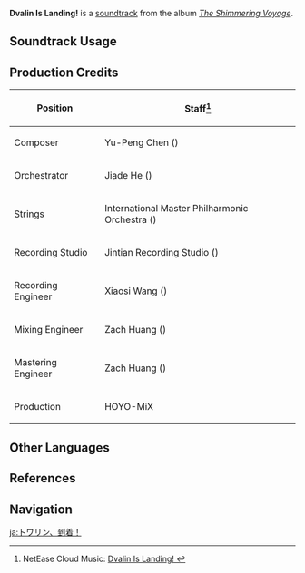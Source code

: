 {{Soundtrack Infobox
|image          = The Shimmering Voyage.png
|album          = The Shimmering Voyage
|disc           = 4
|number         = 64
|featured       =
|featured2      =
|featured3      =
|featured_disc  =
|featured_disc2 =
|featured_disc3 =
|youtube_id     = 6jIiJ7e-ZKs
|spotify_id     = 36cb0JJ6RCmejYLD7Heeb6
|previous       = Through the Eyes of a Dragon
|next           = Summertime Wonderland
}}
'''Dvalin Is Landing!''' is a [[soundtrack]] from the album ''[[The Shimmering Voyage]]''.

==Soundtrack Usage==
{{Soundtrack Usage
|quest    = Mysterious Islands: Journey to the Unknown//cutscene
|location = 
|domain   = 
}}

==Production Credits==
{| class="wikitable"
! Position
! Staff<ref>NetEase Cloud Music: [https://music.163.com/#/song?id=1861578765 Dvalin Is Landing! {{zh|特瓦林，抵达！}}]</ref>
|-
! Composer
| Yu-Peng Chen ({{zh|陈致逸}})
|-
! Orchestrator
| Jiade He ({{zh|何迦德}})
|-
! Strings
| International Master Philharmonic Orchestra ({{zh|国际首席爱乐乐团}})
|-
! Recording Studio
| Jintian Recording Studio ({{zh|金田录音棚}})
|-
! Recording Engineer
| Xiaosi Wang ({{zh|王小四}})
|-
! Mixing Engineer
| Zach Huang ({{zh|黄巍}})
|-
! Mastering Engineer
| Zach Huang ({{zh|黄巍}})
|-
! Production
| HOYO-MiX
|}

==Other Languages==
{{Other Languages
|en      = Dvalin Is Landing!
|zhs     = 特瓦林，抵达！
|zhs_rm  = Tèwǎlín, Dǐdá!
|zht     = 特瓦林，抵達!
|zht_rm  = Tèwǎlín, Dǐdá!
|zh_tl   = 
|ja      = トワリン、到着！
|ja_rm   = Towarin, Touchaku!
|ja_tl   = Dvalin, Arrival!
}}

==References==
{{Reflist}}

==Navigation==
{{Soundtrack Navbox|The Shimmering Voyage|1}}

[[ja:トワリン、到着！]]